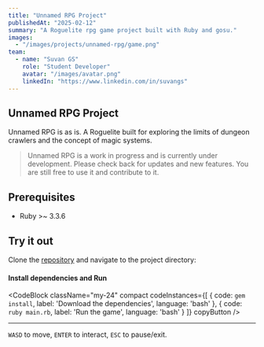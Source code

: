 ```yaml
---
title: "Unnamed RPG Project"
publishedAt: "2025-02-12"
summary: "A Roguelite rpg game project built with Ruby and gosu."
images:
  - "/images/projects/unnamed-rpg/game.png"
team:
  - name: "Suvan GS"
    role: "Student Developer"
    avatar: "/images/avatar.png"
    linkedIn: "https://www.linkedin.com/in/suvangs"
---
```


## Unnamed RPG Project

Unnamed RPG is as is. A Roguelite built for exploring the limits of dungeon crawlers and the concept of magic systems.

> Unnamed RPG is a work in progress and is currently under development. Please check back for updates and new features.
> You are still free to use it and contribute to it.

## Prerequisites

- <InlineCode>Ruby >~ 3.3.6</InlineCode>

## Try it out

Clone the [repository](https://github.com/greeenboi/unnamed-rpg.git) and navigate to the project directory:

#### Install dependencies and Run

<CodeBlock
  className="my-24"
  compact
  codeInstances={[
    {
      code: `gem install`,
      label: 'Download the dependencies',
      language: 'bash'
    },
    {
      code: `ruby main.rb`,
      label: 'Run the game',
      language: 'bash'
    }
  ]}
  copyButton
/>

---

`WASD` to move, `ENTER` to interact, `ESC` to pause/exit.